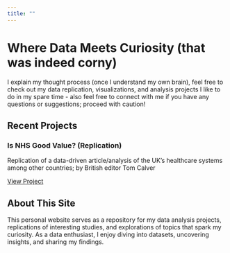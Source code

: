 ```yaml
---
title: ""
---
```


# Where Data Meets Curiosity (that was indeed corny)

I explain my thought process (once I understand my own brain), feel free to check out my data replication, visualizations, and analysis projects I like to do in my spare time - also feel free to connect with me if you have any questions or suggestions; proceed with caution!

## Recent Projects

### Is NHS Good Value? (Replication)

Replication of a data-driven article/analysis of the UK's healthcare systems among other countries; by British editor Tom Calver

[View Project](tom-calver-article-NHS.qmd)

<!-- You can add more project cards here as you develop more content -->

## About This Site

This personal website serves as a repository for my data analysis projects, replications of interesting studies, and explorations of topics that spark my curiosity. As a data enthusiast, I enjoy diving into datasets, uncovering insights, and sharing my findings.